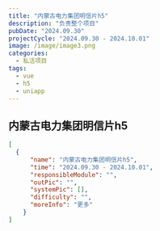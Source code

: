 ```yaml
---
title: "内蒙古电力集团明信片h5"
description: "负责整个项目"
pubDate: "2024.09.30"
projectCycle: "2024.09.30 - 2024.10.01"
image: /image/image3.png
categories:
  - 私活项目
tags:
  - vue
  - h5
  - uniapp
---
```


## 内蒙古电力集团明信片h5

```json
[
  {
      "name": "内蒙古电力集团明信片h5",
      "time": "2024.09.30 - 2024.10.01",
      "responsibleModule": "",
      "outPic": "",
      "systemPic": [],
      "difficulty": "",
      "moreInfo": "更多"
    }
]
```
